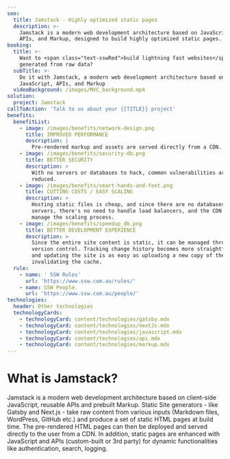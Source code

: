 ```yaml
---
seo:
  title: Jamstack - Highly optimized static pages
  description: >-
    Jamstack is a modern web development architecture based on JavaScript, 
    APIs, and Markup, designed to build highly optimized static pages. 
booking:
  title: >-
    Want to <span class="text-sswRed">build lightning fast websites</span>
    generated from raw data?
  subTitle: >-
    Do it with Jamstack, a modern web development architecture based on
    JavaScript, APIs, and Markup
  videoBackground: /images/MVC_background.mp4
solution:
  project: Jamstack
callToAction: 'Talk to us about your {{TITLE}} project'
benefits:
  benefitList:
    - image: /images/benefits/network-design.png
      title: IMPROVED PERFORMANCE
      description: |
        Pre-rendered markup and assets are served directly from a CDN.
    - image: /images/benefits/security-db.png
      title: BETTER SECURITY
      description: >
        With no servers or databases to hack, common vulnerabilities are greatly
        reduced.
    - image: /images/benefits/smart-hands-and-feet.png
      title: CUTTING COSTS / EASY SCALING
      description: >
        Hosting static files is cheap, and since there are no databases or
        servers, there's no need to handle load balancers, and the CDN can
        manage the scaling process.
    - image: /images/benefits/speedup_db.png
      title: BETTER DEVELOPMENT EXPERIENCE
      description: >
        Since the entire site content is static, it can be managed through
        version control. Tracking change history becomes more straightforward,
        and updating the site is as easy as uploading a new copy of the site and
        invalidating the cache.
  rule:
    - name: ' SSW Rules'
      url: 'https://www.ssw.com.au/rules/'
    - name: SSW People.
      url: 'https://www.ssw.com.au/people/'
technologies:
  header: Other technologies
  technologyCards:
    - technologyCard: content/technologies/gatsby.mdx
    - technologyCard: content/technologies/nextJs.mdx
    - technologyCard: content/technologies/javascript.mdx
    - technologyCard: content/technologies/api.mdx
    - technologyCard: content/technologies/markup.mdx
---
```


# What is **Jamstack**?

Jamstack is a modern web development architecture based on client-side JavaScript, reusable APIs and prebuilt Markup. Static Site generators - like Gatsby and Next.js - take raw content from various inputs (Markdown files, WordPress, GitHub etc.) and produce a set of static HTML pages at build time. The pre-rendered HTML pages can then be deployed and served directly to the user from a CDN. In addition, static pages are enhanced with JavaScript and APIs (custom-built or 3rd party) for dynamic functionalities like authentication, search, logging.
